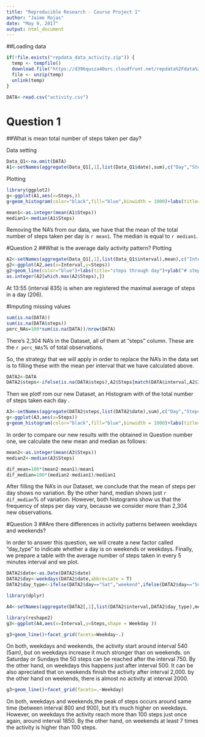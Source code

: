 ---
title: "Reproducible Research - Course Project 1"
author: "Jaime Rojas"
date: "May 9, 2017"
output: html_document
---

##Loading data

```{r Loading data, echo=TRUE}

if(!file.exists("repdata_data_activity.zip")) {
  temp <- tempfile()
  download.file("https://d396qusza40orc.cloudfront.net/repdata%2Fdata%2Factivity.zip",temp)
  file <- unzip(temp)
  unlink(temp)
}

DATA<-read.csv("activity.csv")

```

# Question 1
##What is mean total number of steps taken per day?

Data setting
```{r Setting data to plot}
Data_Q1<-na.omit(DATA) 
A1<-setNames(aggregate(Data_Q1[,1],list(Data_Q1$date),sum),c("Day","Steps"))

```
Plotting
```{r plotting HIST,fig.height=4,fig.width=6}
library(ggplot2)
g<-ggplot(A1,aes(x=Steps,))
g+geom_histogram(color="black",fill="blue",binwidth = 1000)+labs(title="Steps per day")+ylab("# Days")

```


```{r mean1 and median1}
mean1<-as.integer(mean(A1$Steps))
median1<-median(A1$Steps)

```
Removing the NA's from our data, we have that the mean of the total number of steps taken per day is `r mean1`. The median is equal to `r median1`.



#Question 2
##What is the average daily activity pattern?
Plotting
```{r plotting TIME_S,fig.height=4,fig.width=6}
A2<-setNames(aggregate(Data_Q1[,1],list(Data_Q1$interval),mean),c("Interval","Steps"))
g2<-ggplot(A2,aes(x=Interval,y=Steps))
g2+geom_line(color="blue")+labs(title="steps through day")+ylab("# steps per interval")+xlab("5min interval")
as.integer(A2[which.max(A2$Steps),])
```
At 13:55 (interval 835) is when are registered the maximal average of steps in a day (206).



#Imputing missing values

```{r Total NAs}

sum(is.na(DATA))
sum(is.na(DATA$steps))
perc_NAs=100*sum(is.na(DATA))/nrow(DATA)
```
There's 2,304 NA's in the Dataset, all of them at "steps" column. These are the `r perc_NAs`% of total observations.

So, the strategy that we will apply in order to replace the NA's in the data set is to filling these with the mean per interval that we have calculated above.

```{r Replace NAs}
DATA2<-DATA
DATA2$steps<-ifelse(is.na(DATA$steps),A2$Steps[match(DATA$interval,A2$Interval)],DATA$steps)
```

Then we plotf rom our new Dataset, an Histogram with of the total number of steps taken each day .

```{r new Plot total steps}
A3<-setNames(aggregate(DATA2$steps,list(DATA2$date),sum),c("Day","Steps"))
g<-ggplot(A3,aes(x=Steps))
g+geom_histogram(color="black",fill="blue",binwidth = 1000)+labs(title="Steps per day")+ylab("# Days")
```

In order to compare our new results with the obtained in Question number one, we calculate the new mean and median as follows:
```{r mean2 and median2}
mean2<-as.integer(mean(A3$Steps))
median2<-median(A3$Steps)

dif_mean=100*(mean2-mean1)/mean1
dif_median=100*(median2-median1)/median1

```
After filling the NA's in our Dataset, we conclude that the mean of steps per day shows no variation. By the other hand, median shows just `r dif_median`% of variation. However, both histograms show us that the frequency of steps per day vary, because we consider more than 2,304 new observations.



#Question 3
##Are there differences in activity patterns between weekdays and weekends?

In order to answer this question, we will create a new factor called "day_type" to indicate whether a day is on weekends or weekdays.  Finally, we prepare a table with the average number of steps taken in every 5 minutes interval and we plot.

```{r Wdays$Wend}
DATA2$date<-as.Date(DATA2$date)
DATA2$day<-weekdays(DATA2$date,abbreviate = T)
DATA2$day_type<-ifelse(DATA2$day=="Sat","weekend",ifelse(DATA2$day=="Sun","weekend","weekday"))

library(dplyr)

A4<-setNames(aggregate(DATA2[,1],list(DATA2$interval,DATA2$day_type),mean),c("Interval","Weekday","Steps"))

```

  

```{r plotting 3TIME_S,fig.height=6,fig.width=6}
library(reshape2)
g3<-ggplot(A4,aes(x=Interval,y=Steps,shape = Weekday ))

g3+geom_line()+facet_grid(facets=Weekday~.)

```

On both, weekdays and weekends, the activity start around interval 540 (5am), but on weekdays increase it much stronger than on weekends. on Saturday or Sundays the 50 steps can be reached after the interval 750. By the other hand, on weekdays this happens just after interval 500. It can be also apreciated that on weekends finish the activity after interval 2,000. by the other hand on weekends, there is almost no activity at interval 2000.  
```{r plotting 3TIME_S2,fig.height=6,fig.width=6}
g3+geom_line()+facet_grid(facets=.~Weekday)

```


On both, weekdays and weekends,the peak of steps occurs around same time (between interval 800 and 900), but it's much higher on weekdays. However, on weekdays the activity reach more than 100 steps just once again, around interval 1850. By the other hand, on weekends at least 7 times the activity is higher than 100 steps.